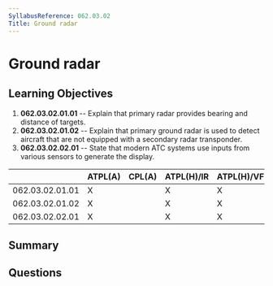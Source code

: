 ```yaml
---
SyllabusReference: 062.03.02
Title: Ground radar
---
```


# Ground radar

## Learning Objectives

1. **062.03.02.01.01** -- Explain that primary radar provides bearing and
   distance of targets.
2. **062.03.02.01.02** -- Explain that primary ground radar is used to detect
   aircraft that are not equipped with a secondary radar transponder.
3. **062.03.02.02.01** -- State that modern ATC systems use inputs from various
   sensors to generate the display.

|                 | ATPL(A) | CPL(A) | ATPL(H)/IR | ATPL(H)/VFR | CPL(H) | IR  | CBIR(A) |
| --------------- | ------- | ------ | ---------- | ----------- | ------ | --- | ------- |
| 062.03.02.01.01 | X       |        | X          | X           |        | X   | X       |
| 062.03.02.01.02 | X       |        | X          | X           |        | X   | X       |
| 062.03.02.02.01 | X       |        | X          | X           |        | X   | X       |

## Summary

## Questions
